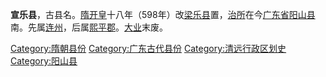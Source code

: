 '''宣乐县'''，古县名。[[隋朝|隋]][[开皇|开皇]]十八年（598年）改[[梁乐县|梁乐县]]置，[[治所|治所]]在今[[广东省|广东省]][[阳山县|阳山县]]南。先属[[连州|连州]]，后属[[熙平郡|熙平郡]]。[[大业_(年号)|大业]]末废。

{{广东行政区划小作品}}

[[Category:隋朝县份|Category:隋朝县份]]
[[Category:广东古代县份|Category:广东古代县份]]
[[Category:清远行政区划史|Category:清远行政区划史]]
[[Category:阳山县|Category:阳山县]]